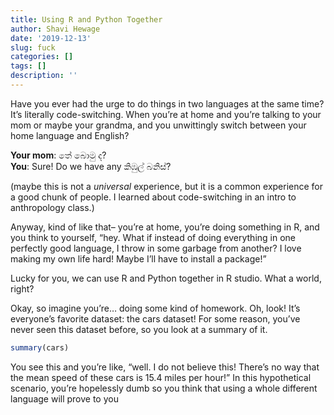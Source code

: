 ```yaml
---
title: Using R and Python Together
author: Shavi Hewage
date: '2019-12-13'
slug: fuck
categories: []
tags: []
description: ''
---
```


Have you ever had the urge to do things in two languages at the same time? It's literally code-switching. When you're at home and you're talking to your mom or maybe your grandma, and you unwittingly switch between your home language and English?

**Your mom**: තේ බොමු ද?  
**You**: Sure! Do we have any කිඹුල් බනිස්?  
  
(maybe this is not a *universal* experience, but it is a common experience for a good chunk of people. I learned about code-switching in an intro to anthropology class.)
  
Anyway, kind of like that-- you're at home, you're doing something in R, and you think to yourself, "hey. What if instead of doing everything in one perfectly good language, I throw in some garbage from another? I love making my own life hard! Maybe I'll have to install a package!"  
  
Lucky for you, we can use R and Python together in R studio. What a world, right?  
  
Okay, so imagine you're... doing some kind of homework. Oh, look! It's everyone's favorite dataset: the cars dataset! For some reason, you've never seen this dataset before, so you look at a summary of it.

```r
summary(cars)
```
  
You see this and you're like, "well. I do not believe this! There's no way that the mean speed of these cars is 15.4 miles per hour!" In this hypothetical scenario, you're hopelessly dumb so you think that using a whole different language will prove to you 
